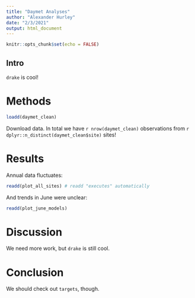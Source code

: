 ```yaml
---
title: "Daymet Analyses"
author: "Alexander Hurley"
date: "2/3/2021"
output: html_document
---
```


```r
knitr::opts_chunk$set(echo = FALSE)

```

## Intro

`drake` is cool!

# Methods

```r
loadd(daymet_clean)

```


Download data. In total we have `r nrow(daymet_clean)` observations from `r dplyr::n_distinct(daymet_clean$site)` sites!

# Results

Annual data fluctuates:

```r

readd(plot_all_sites) # readd "executes" automatically


```

And trends in June were unclear:


```r

readd(plot_june_models) 


```

# Discussion

We need more work, but `drake` is still cool. 

# Conclusion

We should check out `targets`, though.
